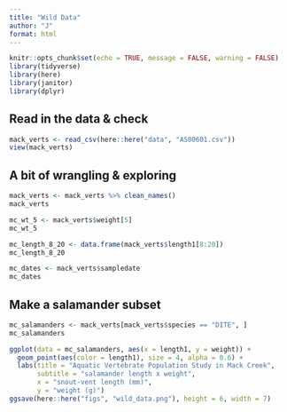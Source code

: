 ```yaml
---
title: "Wild Data"
author: "J"
format: html
---
```


```r
knitr::opts_chunk$set(echo = TRUE, message = FALSE, warning = FALSE)
library(tidyverse)
library(here)
library(janitor)
library(dplyr)
```

## Read in the data & check
```r
mack_verts <- read_csv(here::here("data", "AS00601.csv"))
view(mack_verts)
```

## A bit of wrangling & exploring
```r
mack_verts <- mack_verts %>% clean_names()
mack_verts

mc_wt_5 <- mack_verts$weight[5]
mc_wt_5

mc_length_8_20 <- data.frame(mack_verts$length1[8:20])
mc_length_8_20

mc_dates <- mack_verts$sampledate
mc_dates
```

## Make a salamander subset
```r
mc_salamanders <- mack_verts[mack_verts$species == "DITE", ]
mc_salamanders

ggplot(data = mc_salamanders, aes(x = length1, y = weight)) +
  geom_point(aes(color = length1), size = 4, alpha = 0.6) +
  labs(title = "Aquatic Vertebrate Population Study in Mack Creek",
       subtitle = "salamander length x weight",
       x = "snout-vent length (mm)",
       y = "weight (g)")
ggsave(here::here("figs", "wild_data.png"), height = 6, width = 7)
```

